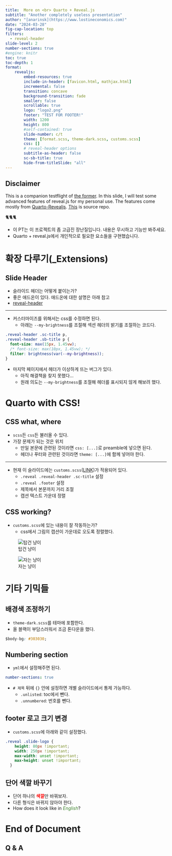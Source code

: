 ```yaml
---
title:  More on <br> Quarto + Reveal.js
subtitle: "Another completely useless presentation"
author: "[anarinsk](https://www.lostineconomics.com)"
date: "2024-03-28"
fig-cap-location: top
filters: 
  - reveal-header
slide-level: 2
number-sections: true
#engine: knitr
toc: true
toc-depth: 1
format: 
    revealjs:
        embed-resources: true
        include-in-header: [favicon.html, mathjax.html]
        incremental: false   
        transition: concave
        background-transition: fade
        smaller: false
        scrollable: true
        logo: "logo2.png"
        footer: "TEST FOR FOOTER!"
        width: 1200
        height: 800
        #self-contained: true
        slide-number: c/t
        theme: [format.scss, theme-dark.scss, customs.scss]
        css: []
        # reveal-header options 
        subtitle-as-header: false
        sc-sb-title: true
        hide-from-titleSlide: "all"
---
```


## Disclaimer {.unlisted .unnumbered}

:::{.nonincremental}
This is a companion testflight of [the former](https://fun-pt.lostineconomics.com/). In this slide, I will test some advanced features of reveal.js for my personal use. The features come mostly from [Quarto-Revealjs](https://quarto.org/docs/presentations/revealjs/). [This](https://github.com/anarinsk/project_quarto-rjs-advanced) is source repo. 

🐈🐈🐈

- 이 PT는 이 프로젝트의 좀 고급진 장난질입니다. 내용은 무시하고 기능만 봐주세요. 
- Quarto + reveal.js에서 개인적으로 필요한 요소들을 구현했습니다.  
:::

# 확장 다루기(_Extensions) 

## Slide Header 

- 슬라이드 헤더는 어떻게 붙이는가? 
- 좋은 애드온이 있다. 애드온에 대한 설명은 아래 참고 
- [reveal-header](https://github.com/shafayetShafee/reveal-header)

--- 

- 커스터마이즈를 위해서는 css를 수정하면 된다. 
    - 아래는 `--my-brightness`를 조절해 섹션 헤더의 밝기를 조절하는 코드다. 

```css
.reveal-header .sc-title p,
.reveal-header .sb-title p {
  font-size: max(15px, 1.45vw);
  /* font-size: max(10px, 1.45vw); */
  filter: brightness(var(--my-brightness));
}
```

- 마지막 페이지에서 헤더가 이상하게 뜨는 버그가 있다. 
    - 아직 해결책을 찾지 못했다... 
    - 원래 의도는 `--my-brightness`를 조절해 헤더를 표시되지 않게 해보려 했다. 

# Quarto with CSS!

## CSS what, where 

- `scss`든 `css`든 불러올 수 있다.
- 가장 문제가 되는 것은 위치 
    - 만일 본문에 관련된 것이라면 `css: [...]`로 preamble에 넣으면 된다. 
    - 헤더나 푸터와 관련된 것이라면 `theme: [...]`에 함께 넣어야 한다. 

--- 

- 현재 이 슬라이드에는 `customs.scss`([LINK](https://github.com/anarinsk/project_quarto-rjs-advanced/blob/main/customs.scss))가 적용되어 있다.
    - `.reveal .reveal-header .sc-title` 설정 
    - `.reveal .footer` 설정
    - 제목에서 본문까지 거리 조절 
    - 캡션 텍스트 가운데 정렬 

## CSS working?

- `customs.scss`에 있는 내용이 잘 작동하는가?
    - css에서 그림의 캡션이 가운데로 오도록 정렬했다. 

::: {layout="[[0.86,1]]"}

![탑건 냥이](https://as2.ftcdn.net/v2/jpg/05/62/99/31/1000_F_562993122_e7pGkeY8yMfXJcRmclsoIjtOoVDDgIlh.jpg)

![자는 냥이](https://as2.ftcdn.net/v2/jpg/07/52/49/77/1000_F_752497740_0jVHqW0BtpFsvVRpW80tgQRxpru14nf9.jpg)

:::

# 기타 기믹들 

## 배경색 조정하기 

- `theme-dark.scss`를 테마에 포함한다. 
- 올 블랙이 부담스러워서 조금 톤다운을 했다. 

```css
$body-bg: #303030;
```

## Numbering section 

- `yml`에서 설정해주면 된다. 

```yml
number-sections: true
```

- `# 제목` 뒤에 `{}` 안에 설정하면 개별 슬라이드에서 통제 가능하다. 
    - `.unlisted`: toc에서 뺀다. 
    - `.unnumbered`: 번호를 뺀다.

## footer 로고 크기 변경 

- `customs.scss`에 아래와 같이 설정했다. 

```css
.reveal .slide-logo {
    height: 80px !important;
    width: 250px !important;
    max-width: unset !important;
    max-height: unset !important;
  }
```

## 단어 색깔 바꾸기  

- 단어 하나의 <span style="color:red;">**색깔**</span>만 바꿔보자. 
- 다른 형식은 바뀌지 않아야 한다. 
- How does it look like in <span style="color:#428632;">_English_</span>? 

# End of Document {.unlisted .unnumbered}

## Q & A {
  .unlisted .unnumbered 
  background-color="black" 
  background-image="./images/q_and_a.webp" 
  background-size="cover" 
  background-opacity="0.5" }



